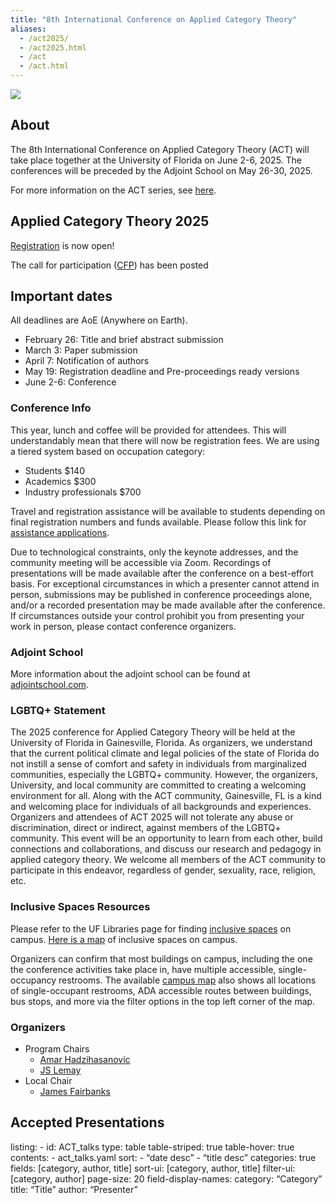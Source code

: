 ```yaml
---
title: "8th International Conference on Applied Category Theory"
aliases: 
  - /act2025/
  - /act2025.html
  - /act
  - /act.html
---
```



![](../UF_Skyline.webp)

## About

The 8th International Conference on Applied Category Theory (ACT) will take place together at the University of Florida on June 2-6, 2025. The conferences will be preceded by the Adjoint School on May 26-30, 2025.

For more information on the ACT series, see [here](https://www.appliedcategorytheory.org/).

:::{.callout-important}
## Applied Category Theory 2025

[Registration](https://web.cvent.com/event/90221e5e-4fc5-4827-a025-cb57c5f22ba0/regProcessStep1) is now open!

The call for participation ([CFP](act2025cfp.md)) has been posted
:::

## Important dates

All deadlines are AoE (Anywhere on Earth).

* February 26: Title and brief abstract submission  
* March 3: Paper submission  
* April 7: Notification of authors  
* May 19: Registration deadline and Pre-proceedings ready versions  
* June 2-6: Conference

### Conference Info

This year, lunch and coffee will be provided for attendees. This will understandably mean that there will now be registration fees. We are using a tiered system based on occupation category:

- Students \$140
- Academics \$300
- Industry professionals \$700

Travel and registration assistance will be available to students depending on final registration numbers and funds available. Please follow this link for [assistance applications](https://forms.gle/MWDdBqNdFM9EewXv7).

Due to technological constraints, only the keynote addresses, and the community meeting will be accessible via Zoom. Recordings of presentations will be made available after the conference on a best-effort basis. For exceptional circumstances in which a presenter cannot attend in person, submissions may be published in conference proceedings alone, and/or a recorded presentation may be made available after the conference. If circumstances outside your control prohibit you from presenting your work in person, please contact conference organizers.

### Adjoint School

More information about the adjoint school can be found at [adjointschool.com](https://adjointschool.com/2025.html).

### LGBTQ+ Statement

The 2025 conference for Applied Category Theory will be held at the University of
Florida in Gainesville, Florida. As organizers, we understand that the current political climate
and legal policies of the state of Florida do not instill a sense of comfort and safety in individuals
from marginalized communities, especially the LGBTQ+ community. However, the organizers,
University, and local community are committed to creating a welcoming environment for all.
Along with the ACT community, Gainesville, FL is a kind and welcoming place for
individuals of all backgrounds and experiences. Organizers and attendees of ACT 2025 will not
tolerate any abuse or discrimination, direct or indirect, against members of the LGBTQ+
community. This event will be an opportunity to learn from each other, build connections and
collaborations, and discuss our research and pedagogy in applied category theory. We welcome
all members of the ACT community to participate in this endeavor, regardless of gender,
sexuality, race, religion, etc.

### Inclusive Spaces Resources

Please refer to the UF Libraries page for finding [inclusive spaces](https://uflib.ufl.edu/using-the-libraries/inclusive-spaces/) on campus. [Here is a map](https://uflib.ufl.edu/using-the-libraries/inclusive-spaces/#map) of inclusive spaces on campus. 

Organizers can confirm that most buildings on campus, including the one the conference activities take place in, have multiple accessible, single-occupancy restrooms. The available [campus map](https://campusmap.ufl.edu/#/) also shows all locations of single-occupant restrooms, ADA accessible routes between buildings, bus stops, and more via the filter options in the top left corner of the map.

### Organizers

- Program Chairs
  - [Amar Hadzihasanovic](https://ioc.ee/~amar/)
  - [JS Lemay](https://sites.google.com/view/jspl-personal-webpage/)
- Local Chair
  - [James Fairbanks](/members/jamesfairbanks.qmd)

## Accepted Presentations

listing:
  - id: ACT_talks
    type: table
    table-striped: true
    table-hover: true
    contents:
      - act_talks.yaml
    sort: 
      - "date desc"
      - "title desc"
    categories: true
    fields: [category, author, title]
    sort-ui: [category, author, title]
    filter-ui: [category, author]
    page-size: 20
    field-display-names: 
      category: "Category"
      title: "Title"
      author: "Presenter"